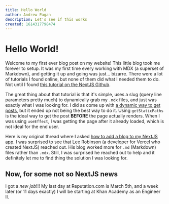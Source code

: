 ```yaml
---
title: Hello World
author: Andrew Pagan
description: Let's see if this works
created: 1614317798474
---
```


# Hello World!

Welcome to my first ever blog post on my website! This little blog took me forever to setup. It was my first time every working with MDX (a superset of Markdown), and getting it up and going was just... bizarre. There were a lot of tutorials I found online, but none of them did what I needed them to do. Not until I found [this tutorial on the NextJS Github](https://github.com/vercel/next.js/tree/canary/examples/with-mdx-remote).

The great thing about that tutorial is that it's simple, uses a slug (query line parameters pretty much) to dynamically grab my `.mdx` files, and just was exactly what I was looking for. I did as come up with [a dynamic way to get posts](https://www.reddit.com/r/nextjs/comments/lsa5rj/dynamically_importing_mdx_files_in_nextjs_based/), but it ended up not being the best way to do it. Using `getStaticPaths` is the ideal way to get the post **BEFORE** the page actually renders. When I was using `useEffect`, I was getting the page after it already loaded, which is not ideal for the end user.

Here is my original thread where I asked [how to add a blog to my NextJS app](https://www.reddit.com/r/nextjs/comments/lqynxd/how_to_add_a_blog_to_my_nextjs_project/). I was surprised to see that Lee Robinson (a developer for Vercel who created NextJS) reached out. His blog worked more for `.md` (Markdown) files rather than `.mdx`. Still, I was surprised he reached out to help and it definitely let me to find thing the solution I was looking for.

## Now, for some not so NextJS news

I got a _new job_!!! My last day at Reputation.com is March 5th, and a week later (or 11 days exactly) I will be starting at Khan Academy as an Engineer II.
